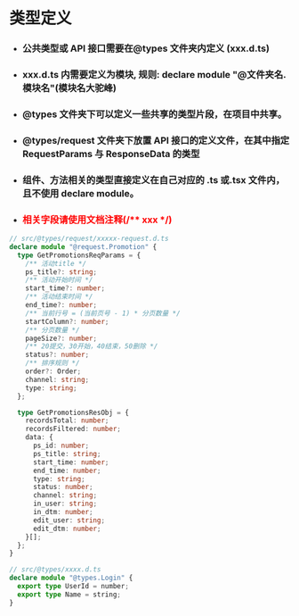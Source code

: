 
<Meta title="规约/TypeScript" />

# 类型定义

- ### 公共类型或 API 接口需要在@types 文件夹内定义 (xxx.d.ts)

- ### xxx.d.ts 内需要定义为模块, 规则: declare module "@文件夹名.模块名"(模块名大驼峰)

- ### @types 文件夹下可以定义一些共享的类型片段，在项目中共享。

- ### @types/request 文件夹下放置 API 接口的定义文件，在其中指定 RequestParams 与 ResponseData 的类型

- ### 组件、方法相关的类型直接定义在自己对应的 .ts 或.tsx 文件内，且不使用 declare module。

- ### <font color="red">相关字段请使用文档注释(/\*\* xxx \*/)</font>

```ts
// src/@types/request/xxxxx-request.d.ts
declare module "@request.Promotion" {
  type GetPromotionsReqParams = {
    /** 活动title */
    ps_title?: string;
    /** 活动开始时间 */
    start_time?: number;
    /** 活动结束时间 */
    end_time?: number;
    /** 当前行号 = (当前页号 - 1) * 分页数量 */
    startColumn?: number;
    /** 分页数量 */
    pageSize?: number;
    /** 20提交，30开始，40结束，50删除 */
    status?: number;
    /** 排序规则 */
    order?: Order;
    channel: string;
    type: string;
  };

  type GetPromotionsResObj = {
    recordsTotal: number;
    recordsFiltered: number;
    data: {
      ps_id: number;
      ps_title: string;
      start_time: number;
      end_time: number;
      type: string;
      status: number;
      channel: string;
      in_user: string;
      in_dtm: number;
      edit_user: string;
      edit_dtm: number;
    }[];
  };
}

// src/@types/xxxx.d.ts
declare module "@types.Login" {
  export type UserId = number;
  export type Name = string;
}
```
